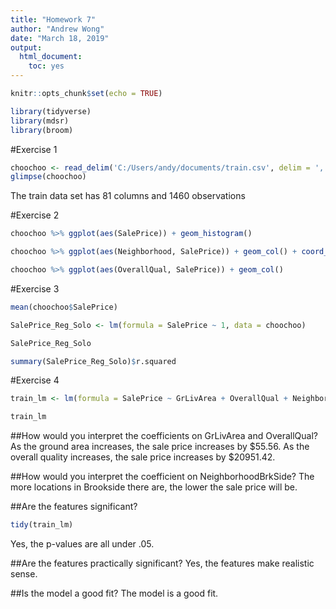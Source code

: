 ```yaml
---
title: "Homework 7"
author: "Andrew Wong"
date: "March 18, 2019"
output: 
  html_document: 
    toc: yes
---
```


```r
knitr::opts_chunk$set(echo = TRUE)
```

```r
library(tidyverse)
library(mdsr)
library(broom)
```

#Exercise 1
```r
choochoo <- read_delim('C:/Users/andy/documents/train.csv', delim = ',')
glimpse(choochoo)
```
The train data set has 81 columns and 1460 observations

#Exercise 2
```r
choochoo %>% ggplot(aes(SalePrice)) + geom_histogram()

choochoo %>% ggplot(aes(Neighborhood, SalePrice)) + geom_col() + coord_flip()

choochoo %>% ggplot(aes(OverallQual, SalePrice)) + geom_col()
```

#Exercise 3
```r
mean(choochoo$SalePrice)

SalePrice_Reg_Solo <- lm(formula = SalePrice ~ 1, data = choochoo)

SalePrice_Reg_Solo

summary(SalePrice_Reg_Solo)$r.squared
```

#Exercise 4
```r
train_lm <- lm(formula = SalePrice ~ GrLivArea + OverallQual + Neighborhood, data = choochoo)

train_lm
```
##How would you interpret the coefficients on GrLivArea and OverallQual?
As the ground area increases, the sale price increases by $55.56. As the overall quality increases, the sale price increases by $20951.42.

##How would you interpret the coefficient on NeighborhoodBrkSide?
The more locations in Brookside there are, the lower the sale price will be.

##Are the features significant?
```r
tidy(train_lm)
```
Yes, the p-values are all under .05.

##Are the features practically significant?
Yes, the features make realistic sense.

##Is the model a good fit?
The model is a good fit.